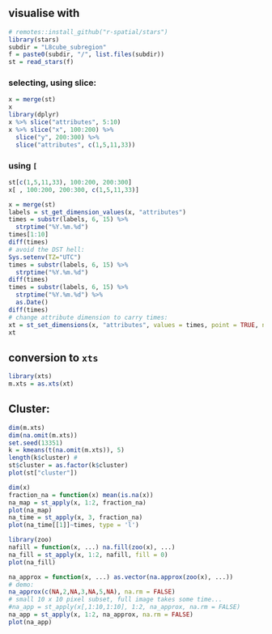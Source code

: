 ## visualise with
```r
# remotes::install_github("r-spatial/stars")
library(stars)
subdir = "L8cube_subregion"
f = paste0(subdir, "/", list.files(subdir))
st = read_stars(f)
```

### selecting, using slice:
```r
x = merge(st)
x
library(dplyr)
x %>% slice("attributes", 5:10)
x %>% slice("x", 100:200) %>% 
  slice("y", 200:300) %>%
  slice("attributes", c(1,5,11,33))
```

### using `[`
```r
st[c(1,5,11,33), 100:200, 200:300]
x[ , 100:200, 200:300, c(1,5,11,33)]
```


```r
x = merge(st)
labels = st_get_dimension_values(x, "attributes")
times = substr(labels, 6, 15) %>%
  strptime("%Y.%m.%d")
times[1:10]
diff(times)
# avoid the DST hell:
Sys.setenv(TZ="UTC")
times = substr(labels, 6, 15) %>%
  strptime("%Y.%m.%d")
diff(times)
times = substr(labels, 6, 15) %>%
  strptime("%Y.%m.%d") %>%
  as.Date()
diff(times)
# change attribute dimension to carry times:
xt = st_set_dimensions(x, "attributes", values = times, point = TRUE, names = "time")
xt
```

## conversion to `xts`
```r
library(xts)
m.xts = as.xts(xt)
```

## Cluster:
```r
dim(m.xts)
dim(na.omit(m.xts))
set.seed(13351)
k = kmeans(t(na.omit(m.xts)), 5)
length(k$cluster) #
st$cluster = as.factor(k$cluster)
plot(st["cluster"])
```

```r
dim(x)
fraction_na = function(x) mean(is.na(x))
na_map = st_apply(x, 1:2, fraction_na)
plot(na_map)
na_time = st_apply(x, 3, fraction_na)
plot(na_time[[1]]~times, type = 'l')
```

```r
library(zoo)
nafill = function(x, ...) na.fill(zoo(x), ...)
na_fill = st_apply(x, 1:2, nafill, fill = 0)
plot(na_fill)
```
```r
na_approx = function(x, ...) as.vector(na.approx(zoo(x), ...))
# demo:
na_approx(c(NA,2,NA,3,NA,5,NA), na.rm = FALSE)
# small 10 x 10 pixel subset, full image takes some time...
#na_app = st_apply(x[,1:10,1:10], 1:2, na_approx, na.rm = FALSE)
na_app = st_apply(x, 1:2, na_approx, na.rm = FALSE)
plot(na_app)
```